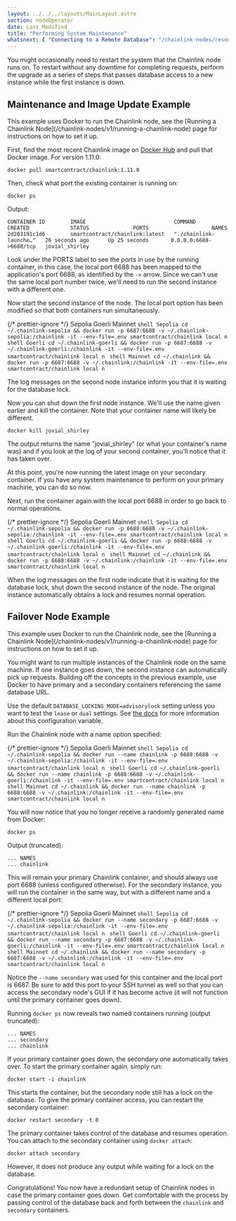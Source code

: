 ```yaml
---
layout: ../../../layouts/MainLayout.astro
section: nodeOperator
date: Last Modified
title: "Performing System Maintenance"
whatsnext: { "Connecting to a Remote Database": "/chainlink-nodes/resources/connecting-to-a-remote-database/" }
---
```



You might occasionally need to restart the system that the Chainlink node runs on. To restart without any downtime for completing requests, perform the upgrade as a series of steps that passes database access to a new instance while the first instance is down.

## Maintenance and Image Update Example

<Aside type="note" title="Docker">
  This example uses Docker to run the Chainlink node, see the [Running a Chainlink
  Node](/chainlink-nodes/v1/running-a-chainlink-node) page for instructions on how to set it up.
</Aside>

First, find the most recent Chainlink image on [Docker Hub](https://hub.docker.com/r/smartcontract/chainlink/) and pull that Docker image. For version 1.11.0:

```shell
docker pull smartcontract/chainlink:1.11.0
```

Then, check what port the existing container is running on:

```shell
docker ps
```

Output:

```
CONTAINER ID        IMAGE                            COMMAND                  CREATED             STATUS              PORTS                    NAMES
2d203191c1d6        smartcontract/chainlink:latest   "./chainlink-launche…"   26 seconds ago      Up 25 seconds       0.0.0.0:6688->6688/tcp   jovial_shirley
```

Look under the PORTS label to see the ports in use by the running container, in this case, the local port 6688 has been mapped to the application's port 6688, as identified by the `->` arrow. Since we can't use the same local port number twice, we'll need to run the second instance with a different one.

Now start the second instance of the node. The local port option has been modified so that both containers run simultaneously.

{/* prettier-ignore */}
<Tabs client:visible>
  <Fragment slot="tab.1">Sepolia</Fragment>
  <Fragment slot="tab.2">Goerli</Fragment>
  <Fragment slot="tab.3">Mainnet</Fragment>
  <Fragment slot="panel.1">
    ```shell Sepolia
    cd ~/.chainlink-sepolia && docker run -p 6687:6688 -v ~/.chainlink-sepolia:/chainlink -it
    --env-file=.env smartcontract/chainlink local n
    ```
  </Fragment>
  <Fragment slot="panel.2">
    ```shell Goerli
    cd ~/.chainlink-goerli && docker run -p 6687:6688 -v ~/.chainlink-goerli:/chainlink -it
    --env-file=.env smartcontract/chainlink local n
    ```
  </Fragment>
  <Fragment slot="panel.3">
    ```shell Mainnet
    cd ~/.chainlink && docker run -p 6687:6688 -v ~/.chainlink:/chainlink -it --env-file=.env
    smartcontract/chainlink local n
    ```
  </Fragment>
</Tabs>

The log messages on the second node instance inform you that it is waiting for the database lock.

Now you can shut down the first node instance. We'll use the name given earlier and kill the container. Note that your container name will likely be different.

```shell
docker kill jovial_shirley
```

The output returns the name "jovial_shirley" (or what your container's name was) and if you look at the log of your second container, you'll notice that it has taken over.

At this point, you're now running the latest image on your secondary container. If you have any system maintenance to perform on your primary machine, you can do so now.

Next, run the container again with the local port 6688 in order to go back to normal operations.

{/* prettier-ignore */}
<Tabs client:visible>
  <Fragment slot="tab.1">Sepolia</Fragment>
  <Fragment slot="tab.2">Goerli</Fragment>
  <Fragment slot="tab.3">Mainnet</Fragment>
  <Fragment slot="panel.1">
    ```shell Sepolia
    cd ~/.chainlink-sepolia && docker run -p 6688:6688 -v ~/.chainlink-sepolia:/chainlink -it
    --env-file=.env smartcontract/chainlink local n
    ```
  </Fragment>
  <Fragment slot="panel.2">
    ```shell Goerli
    cd ~/.chainlink-goerli && docker run -p 6688:6688 -v ~/.chainlink-goerli:/chainlink -it
    --env-file=.env smartcontract/chainlink local n
    ```
  </Fragment>
  <Fragment slot="panel.3">
    ```shell Mainnet
    cd ~/.chainlink && docker run -p 6688:6688 -v ~/.chainlink:/chainlink -it --env-file=.env
    smartcontract/chainlink local n
    ```
  </Fragment>
</Tabs>

When the log messages on the first node indicate that it is waiting for the database lock, shut down the second instance of the node. The original instance automatically obtains a lock and resumes normal operation.

## Failover Node Example

<Aside type="note" title="Docker">
  This example uses Docker to run the Chainlink node, see the [Running a Chainlink
  Node](/chainlink-nodes/v1/running-a-chainlink-node) page for instructions on how to set it up.
</Aside>

You might want to run multiple instances of the Chainlink node on the same machine. If one instance goes down, the second instance can automatically pick up requests. Building off the concepts in the previous example, use Docker to have primary and a secondary containers referencing the same database URL.

Use the default `DATABASE_LOCKING_MODE=advisorylock` setting unless you want to test the `lease` or `dual` settings. See [the docs](/chainlink-nodes/v1/configuration/#database_locking_mode) for more information about this configuration variable.

Run the Chainlink node with a name option specified:

{/* prettier-ignore */}
<Tabs client:visible>
  <Fragment slot="tab.1">Sepolia</Fragment>
  <Fragment slot="tab.2">Goerli</Fragment>
  <Fragment slot="tab.3">Mainnet</Fragment>
  <Fragment slot="panel.1">
    ```shell Sepolia
    cd ~/.chainlink-sepolia && docker run --name chainlink -p 6688:6688 -v
    ~/.chainlink-sepolia:/chainlink -it --env-file=.env smartcontract/chainlink local n
    ```
  </Fragment>
  <Fragment slot="panel.2">
    ```shell Goerli
    cd ~/.chainlink-goerli && docker run --name chainlink -p 6688:6688 -v ~/.chainlink-goerli:/chainlink
    -it --env-file=.env smartcontract/chainlink local n
    ```
  </Fragment>
  <Fragment slot="panel.3">
    ```shell Mainnet
    cd ~/.chainlink && docker run --name chainlink -p 6688:6688 -v ~/.chainlink:/chainlink -it
    --env-file=.env smartcontract/chainlink local n
    ```
  </Fragment>
</Tabs>

You will now notice that you no longer receive a randomly generated name from Docker:

```shell
docker ps
```

Output (truncated):

```
... NAMES
... chainlink
```

This will remain your primary Chainlink container, and should always use port 6688 (unless configured otherwise). For the secondary instance, you will run the container in the same way, but with a different name and a different local port:

{/* prettier-ignore */}
<Tabs client:visible>
  <Fragment slot="tab.1">Sepolia</Fragment>
  <Fragment slot="tab.2">Goerli</Fragment>
  <Fragment slot="tab.3">Mainnet</Fragment>
  <Fragment slot="panel.1">
    ```shell Sepolia
    cd ~/.chainlink-sepolia && docker run --name secondary -p 6687:6688 -v
    ~/.chainlink-sepolia:/chainlink -it --env-file=.env smartcontract/chainlink local n
    ```
  </Fragment>
  <Fragment slot="panel.2">
    ```shell Goerli
    cd ~/.chainlink-goerli && docker run --name secondary -p 6687:6688 -v ~/.chainlink-goerli:/chainlink
    -it --env-file=.env smartcontract/chainlink local n
    ```
  </Fragment>
  <Fragment slot="panel.3">
    ```shell Mainnet
    cd ~/.chainlink && docker run --name secondary -p 6687:6688 -v ~/.chainlink:/chainlink -it
    --env-file=.env smartcontract/chainlink local n
    ```
  </Fragment>
</Tabs>

Notice the `--name secondary` was used for this container and the local port is 6687. Be sure to add this port to your SSH tunnel as well so that you can access the secondary node's GUI if it has become active (it will not function until the primary container goes down).

Running `docker ps` now reveals two named containers running (output truncated):

```
... NAMES
... secondary
... chainlink
```

If your primary container goes down, the secondary one automatically takes over. To start the primary container again, simply run:

```shell
docker start -i chainlink
```

This starts the container, but the secondary node still has a lock on the database. To give the primary container access, you can restart the secondary container:

```shell
docker restart secondary -t 0
```

The primary container takes control of the database and resumes operation. You can attach to the secondary container using `docker attach`:

```shell
docker attach secondary
```

However, it does not produce any output while waiting for a lock on the database.

Congratulations! You now have a redundant setup of Chainlink nodes in case the primary container goes down. Get comfortable with the process by passing control of the database back and forth between the `chainlink` and `secondary` containers.
